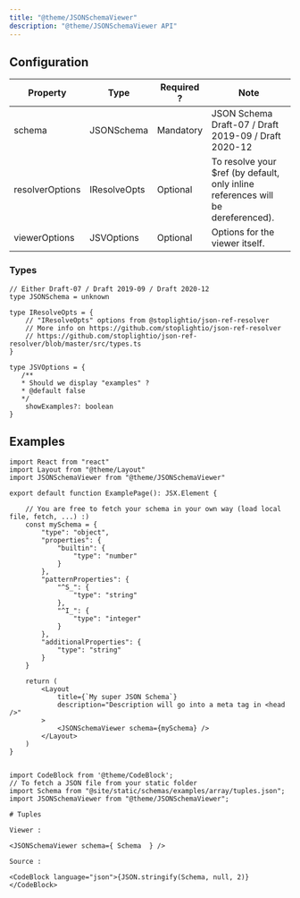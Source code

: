 ```yaml
---
title: "@theme/JSONSchemaViewer"
description: "@theme/JSONSchemaViewer API"
---
```



## Configuration

| Property        | Type          | Required ?  | Note                                                    |
|-----------------|---------------|-------------|---------------------------------------------------------|
| schema          | JSONSchema    | Mandatory   | JSON Schema Draft-07 / Draft 2019-09 / Draft 2020-12    |
| resolverOptions | IResolveOpts  | Optional    | To resolve your $ref (by default, only inline references will be dereferenced). |
| viewerOptions   | JSVOptions    | Optional    | Options for the viewer itself. |

### Types

```tsx
// Either Draft-07 / Draft 2019-09 / Draft 2020-12
type JSONSchema = unknown
```

```tsx
type IResolveOpts = {
    // "IResolveOpts" options from @stoplightio/json-ref-resolver
    // More info on https://github.com/stoplightio/json-ref-resolver
    // https://github.com/stoplightio/json-ref-resolver/blob/master/src/types.ts
}
```

```tsx
type JSVOptions = {
   /**
   * Should we display "examples" ?
   * @default false
   */
    showExamples?: boolean
}
```

## Examples

<Tabs>
<TabItem value="JSX" label="JSX">

```tsx
import React from "react"
import Layout from "@theme/Layout"
import JSONSchemaViewer from "@theme/JSONSchemaViewer"

export default function ExamplePage(): JSX.Element {

    // You are free to fetch your schema in your own way (load local file, fetch, ...) :)
    const mySchema = {
        "type": "object",
        "properties": {
            "builtin": {
                "type": "number"
            }
        },
        "patternProperties": {
            "^S_": {
                "type": "string"
            },
            "^I_": {
                "type": "integer"
            }
        },
        "additionalProperties": {
            "type": "string"
        }
    }

    return (
        <Layout
            title={`My super JSON Schema`}
            description="Description will go into a meta tag in <head />"
        >
            <JSONSchemaViewer schema={mySchema} />
        </Layout>
    )
}
```

</TabItem>

<TabItem value="MDX" label="MDX" default>

```tsx

import CodeBlock from '@theme/CodeBlock';
// To fetch a JSON file from your static folder
import Schema from "@site/static/schemas/examples/array/tuples.json";
import JSONSchemaViewer from "@theme/JSONSchemaViewer";

# Tuples

Viewer :

<JSONSchemaViewer schema={ Schema  } />

Source :

<CodeBlock language="json">{JSON.stringify(Schema, null, 2)}</CodeBlock>

```

</TabItem>

</Tabs>